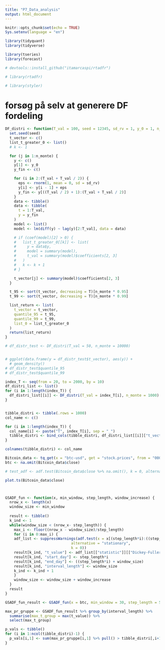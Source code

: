 ```yaml
---
title: "P7_Data_analysis"
output: html_document
---
```


```r
knitr::opts_chunk$set(echo = TRUE)
Sys.setenv(language = "en")

library(tidyquant)
library(tidyverse)

library(tseries)
library(forecast)

# devtools::install_github("itamarcaspi/rtadfr")

# library(rtadfr)

# library(styler)
```



# forsøg på selv at generere DF fordeling

```r


DF_distri <- function(T_val = 100, seed = 12345, sd_rv = 1, y_0 = 1, n_monte = 10) {
  set.seed(seed)
  t_vector <- c()
  list_t_greater_0 <- list()
  # k <- 1

  for (j in 1:n_monte) {
    y <- c()
    y[1] <- y_0
    y_fin <- c()

    for (i in 2:(T_val + T_val / 2)) {
      eps <- rnorm(1, mean = 0, sd = sd_rv)
      y[i] <- y[i - 1] + eps
      y_fin <- y[((T_val / 2) + 1):(T_val + T_val / 2)]
    }
    data <- tibble()
    data <- tibble(
      t = 1:T_val,
      y = y_fin
    )
    model <- list()
    model <- lm(diff(y) ~ lag(y)[2:T_val], data = data)

    # if (coef(model)[2] > 0) {
    #   list_t_greater_0[[k]] <- list(
    #     y = data$y,
    #     model = summary(model),
    #     t_val = summary(model)$coefficients[2, 3]
    #   )
    #   k <- k + 1
    # }

    t_vector[j] <- summary(model)$coefficients[2, 3]
  }

  t_95 <- sort(t_vector, decreasing = T)[n_monte * 0.95]
  t_99 <- sort(t_vector, decreasing = T)[n_monte * 0.99]

  list_return <- list(
    t_vector = t_vector,
    quantile_95 = t_95,
    quantile_99 = t_99,
    list_0 = list_t_greater_0
  )
  return(list_return)
}

# df_distr_test <- DF_distri(T_val = 50, n_monte = 10000)


# ggplot(data.frame(y = df_distr_test$t_vector), aes(y)) +
  # geom_density()
# df_distr_test$quantile_95
# df_distr_test$quantile_99


```

```r

index_T <- seq(from = 20, to = 2000, by = 10)
df_distri_list <- list()
for (i in 1:length(index_T)) {
  df_distri_list[[i]] <- DF_distri(T_val = index_T[i], n_monte = 1000)
}


tibble_distri <- tibble(.rows = 1000)
col_name <- c()

for (i in 1:length(index_T)) {
  col_name[i] <- paste("T", index_T[i], sep = "_")
  tibble_distri <- bind_cols(tibble_distri, df_distri_list[[i]]["t_vector"])
}

colnames(tibble_distri) <- col_name
```



```r

Bitcoin_data <- tq_get(x = "btc-usd", get = "stock.prices", from = "0000-01-01")
btc <- na.omit(Bitcoin_data$close)

# test_adf <- adf.test(Bitcoin_data$close %>% na.omit(), k = 0, alternative = "stationary")

plot.ts(Bitcoin_data$close)



GSADF_fun <- function(x, min_window, step_length, window_increase) {
  nrow_x <- length(x)
  window_size <- min_window
  
  result <- tibble()
  k_ind <- 1
  while(window_size < (nrow_x- step_length)) {
    max_i <- floor((nrow_x - window_size)/step_length)
    for (i in 0:max_i) {
    adf_list <- suppressWarnings(adf.test(x = x[(step_length*i):((step_length*i) + window_size)],
                              alternative = "stationary",
                              k = 0))
    result[k_ind, "t_value"] <- adf_list[["statistic"]][["Dickey-Fuller"]]
    result[k_ind, "start_day"] <- step_length*i
    result[k_ind, "end_day"] <- ((step_length*i) + window_size)
    result[k_ind, "interval_length"] <- window_size
    k_ind <- k_ind + 1
    }
    window_size <- window_size + window_increase
  }
  result
}

GSADF_fun_result <- GSADF_fun(x = btc, min_window = 30, step_length = 5, window_increase = 10)

max_pr_gruppe <- GSADF_fun_result %>% group_by(interval_length) %>%
  summarise(max_t_group = max(t_value)) %>%
  select(max_t_group)

p_vals <- tibble()
for (i in 1:ncol(tibble_distri)-1) {
  p_vals[i,1] <- sum(max_pr_gruppe[i,1] %>% pull() > tibble_distri[,i+1])/nrow(tibble_distri)
}


```
